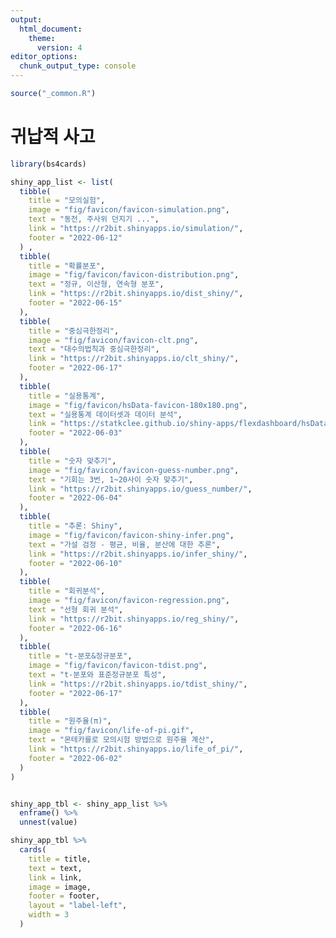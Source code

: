 ```yaml
---
output:
  html_document:
    theme:
      version: 4
editor_options: 
  chunk_output_type: console
---
```


``` r
source("_common.R")
```

# 귀납적 사고 {#concept}

```r
library(bs4cards)

shiny_app_list <- list(
  tibble(
    title = "모의실험",
    image = "fig/favicon/favicon-simulation.png",
    text = "동전, 주사위 던지기 ...",
    link = "https://r2bit.shinyapps.io/simulation/",
    footer = "2022-06-12"
  ) , 
  tibble(
    title = "확률분포",
    image = "fig/favicon/favicon-distribution.png",
    text = "정규, 이산형, 연속형 분포",
    link = "https://r2bit.shinyapps.io/dist_shiny/",
    footer = "2022-06-15"
  ),  
  tibble(
    title = "중심극한정리",
    image = "fig/favicon/favicon-clt.png",
    text = "대수의법칙과 중심극한정리",
    link = "https://r2bit.shinyapps.io/clt_shiny/",
    footer = "2022-06-17"
  ),    
  tibble(
    title = "실용통계",
    image = "fig/favicon/hsData-favicon-180x180.png",
    text = "실용통계 데이터셋과 데이터 분석",
    link = "https://statkclee.github.io/shiny-apps/flexdashboard/hsData.html",
    footer = "2022-06-03"
  ),
  tibble(
    title = "숫자 맞추기",
    image = "fig/favicon/favicon-guess-number.png",
    text = "기회는 3번, 1~20사이 숫자 맞추기",
    link = "https://r2bit.shinyapps.io/guess_number/",
    footer = "2022-06-04"
  ),
  tibble(
    title = "추론: Shiny",
    image = "fig/favicon/favicon-shiny-infer.png",
    text = "가설 검정 - 평균, 비율, 분산에 대한 추론",
    link = "https://r2bit.shinyapps.io/infer_shiny/",
    footer = "2022-06-10"
  ),
  tibble(
    title = "회귀분석",
    image = "fig/favicon/favicon-regression.png",
    text = "선형 회귀 분석",
    link = "https://r2bit.shinyapps.io/reg_shiny/",
    footer = "2022-06-16"
  ),    
  tibble(
    title = "t-분포&정규분포",
    image = "fig/favicon/favicon-tdist.png",
    text = "t-분포와 표준정규분포 특성",
    link = "https://r2bit.shinyapps.io/tdist_shiny/",
    footer = "2022-06-17"
  ),    
  tibble(
    title = "원주율(π)",
    image = "fig/favicon/life-of-pi.gif",
    text = "몬테카를로 모의시험 방법으로 원주율 계산",
    link = "https://r2bit.shinyapps.io/life_of_pi/",
    footer = "2022-06-02"
  )
)


shiny_app_tbl <- shiny_app_list %>% 
  enframe() %>% 
  unnest(value)

shiny_app_tbl %>% 
  cards(
    title = title,
    text = text,
    link = link,
    image = image,
    footer = footer,
    layout = "label-left", 
    width = 3
  )
```



